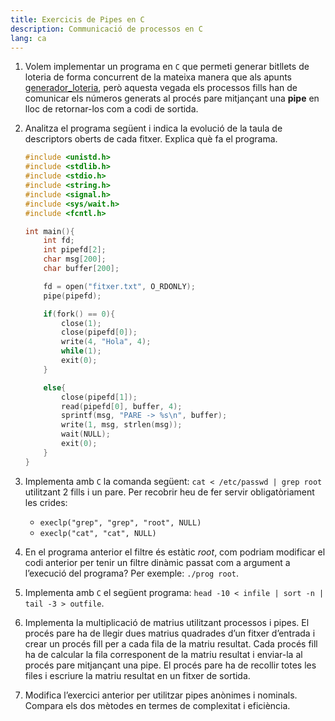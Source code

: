 ```yaml
---
title: Exercicis de Pipes en C
description: Communicació de processos en C
lang: ca
---
```


1. Volem implementar un programa en `C` que permeti generar bitllets de loteria de forma concurrent de la mateixa manera que als apunts [generador_loteria](../../notes/03-process.qmd), però aquesta vegada els processos fills han de comunicar els números generats al procés pare mitjançant una **pipe** en lloc de retornar-los com a codi de sortida.

2. Analitza el programa següent i indica la evolució de la taula de descriptors oberts de cada fitxer. Explica què fa el programa.

    ```c
    #include <unistd.h>
    #include <stdlib.h>
    #include <stdio.h>
    #include <string.h>
    #include <signal.h>
    #include <sys/wait.h>
    #include <fcntl.h>

    int main(){
        int fd;
        int pipefd[2];
        char msg[200];
        char buffer[200];

        fd = open("fitxer.txt", O_RDONLY);
        pipe(pipefd);

        if(fork() == 0){
            close(1);
            close(pipefd[0]);
            write(4, "Hola", 4);
            while(1);
            exit(0);
        }

        else{
            close(pipefd[1]);
            read(pipefd[0], buffer, 4);
            sprintf(msg, "PARE -> %s\n", buffer);
            write(1, msg, strlen(msg));
            wait(NULL);
            exit(0);
        }
    }
    ```

3. Implementa amb `C` la comanda següent: `cat < /etc/passwd | grep root` utilitzant 2 fills i un pare. Per recobrir heu de fer servir obligatòriament les crides:

   - `execlp("grep", "grep", "root", NULL)`
   - `execlp("cat", "cat", NULL)`

4. En el programa anterior el filtre és estàtic *root*, com podriam modificar el codi anterior per tenir un filtre dinàmic passat com a argument a l'execució del programa? Per exemple: `./prog root`.

5. Implementa amb `C` el següent programa: `head -10 < infile | sort -n | tail -3 > outfile`.

6. Implementa la multiplicació de matrius utilitzant processos i pipes. El procés pare ha de llegir dues matrius quadrades d'un fitxer d'entrada i crear un procés fill per a cada fila de la matriu resultat. Cada procés fill ha de calcular la fila corresponent de la matriu resultat i enviar-la al procés pare mitjançant una pipe. El procés pare ha de recollir totes les files i escriure la matriu resultat en un fitxer de sortida.

7. Modifica l'exercici anterior per utilitzar pipes anònimes i nominals. Compara els dos mètodes en termes de complexitat i eficiència.
